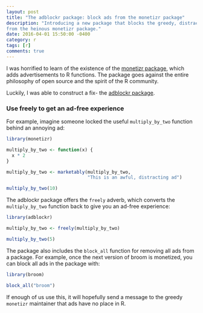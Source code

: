 ```yaml
---
layout: post
title: "The adblockr package: block ads from the monetizr package"
description: "Introducing a new package that blocks the greedy, distracting ads
from the heinous monetizr package."
date: 2016-04-01 15:50:00 -0400
category: r
tags: [r]
comments: true
---
```


I was horrified to learn of the existence of the [monetizr package](http://varianceexplained.org/r/monetizr/), which adds advertisements to R functions. The package goes against the entire philosophy of open source and the spirit of the R community.

Luckily, I was able to construct a fix- the [adblockr package](https://github.com/dgrtwo/adblockr).

### Use freely to get an ad-free experience

For example, imagine someone locked the useful `multiply_by_two` function behind an annoying ad:

```r
library(monetizr)

multiply_by_two <- function(x) {
  x * 2
}

multiply_by_two <- marketably(multiply_by_two,
                              "This is an awful, distracting ad")

multiply_by_two(10)
```

The adblockr package offers the `freely` adverb, which converts the `multiply_by_two` function back to give you an ad-free experience:

```r
library(adblockr)

multiply_by_two <- freely(multiply_by_two)

multiply_by_two(5)
```

The package also includes the `block_all` function for removing all ads from a package. For example, once the next version of broom is monetized, you can block all ads in the package with:

```r
library(broom)

block_all("broom")
```

If enough of us use this, it will hopefully send a message to the greedy `monetizr` maintainer that ads have no place in R.
